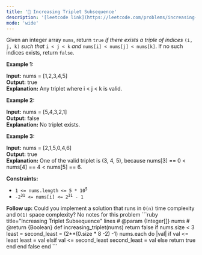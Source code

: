 ```yaml
---
title: '🧀 Increasing Triplet Subsequence'
description: '[leetcode link](https://leetcode.com/problems/increasing-triplet-subsequence/description/)'
mode: 'wide'
---
```

<Tabs>
  <Tab title="Question" icon="circle-question" iconType="regular">
    <Card>
      <p>Given an integer array <code>nums</code>, return <code>true</code><em> if there exists a triple of indices </em><code>(i, j, k)</code><em> such that </em><code>i &lt; j &lt; k</code><em> and </em><code>nums[i] &lt; nums[j] &lt; nums[k]</code>. If no such indices exists, return <code>false</code>.</p>   <p><strong class="example">Example 1:</strong></p>   <strong>Input:</strong> nums = [1,2,3,4,5] <br/> <strong>Output:</strong> true <br/> <strong>Explanation:</strong> Any triplet where i &lt; j &lt; k is valid.   <p><strong class="example">Example 2:</strong></p>   <strong>Input:</strong> nums = [5,4,3,2,1] <br/> <strong>Output:</strong> false <br/> <strong>Explanation:</strong> No triplet exists.   <p><strong class="example">Example 3:</strong></p>   <strong>Input:</strong> nums = [2,1,5,0,4,6] <br/> <strong>Output:</strong> true <br/> <strong>Explanation:</strong> One of the valid triplet is (3, 4, 5), because nums[3] == 0 &lt; nums[4] == 4 &lt; nums[5] == 6.    <p><strong>Constraints:</strong></p>  <ul>  <li><code>1 &lt;= nums.length &lt;= 5 * 10<sup>5</sup></code></li>  <li><code>-2<sup>31</sup> &lt;= nums[i] &lt;= 2<sup>31</sup> - 1</code></li> </ul>   <strong>Follow up:</strong> Could you implement a solution that runs in <code>O(n)</code> time complexity and <code>O(1)</code> space complexity?
    </Card>
  </Tab>
  <Tab title="Solution" icon="lightbulb" iconType="regular" >
    <Card>
      No notes for this problem
    </Card>
  <Expandable title="code">
    <CodeGroup dropdown>
```ruby title="Increasing Triplet Subsequence" lines
# @param {Integer[]} nums
# @return {Boolean}
def increasing_triplet(nums)
    return false if nums.size < 3
    least = second_least = (2**(0.size * 8 -2) -1)
    nums.each do |val|
      if val <= least
        least = val
      elsif val <= second_least
        second_least = val
      else
        return true
      end
    end
    false
end
```
    </CodeGroup>
  </Expandable>
  </Tab>
</Tabs>